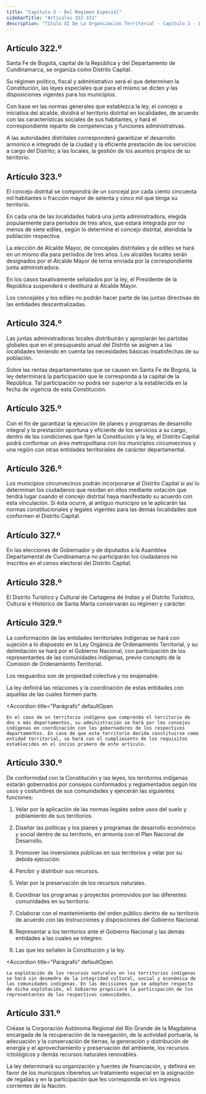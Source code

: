 ```yaml
---
title: "Capítulo 3 - Del Regimen Especial"
sidebarTitle: "Artículos 322-331"
description: "Título XI De La Organización Territorial - Capítulo 3 - Del Regimen Especial"
---
```


## Artículo 322.º

Santa Fe de Bogotá, capital de la República y del Departamento de Cundinamarca, se organiza como Distrito Capital.

Su régimen político, fiscal y administrativo será el que determinen la Constitución, las leyes especiales que para el mismo se dicten y las disposiciones vigentes para los municipios.

Con base en las normas generales que establezca la ley, el concejo a iniciativa del alcalde, dividirá el territorio distrital en localidades, de acuerdo con las características sociales de sus habitantes, y hará el correspondiente reparto de competencias y funciones administrativas.

A las autoridades distritales corresponderá garantizar el desarrollo armónico e integrado de la ciudad y la eficiente prestación de los servicios a cargo del Distrito; a las locales, la gestión de los asuntos propios de su territorio.

## Artículo 323.º

El concejo distrital se compondrá de un concejal por cada ciento cincuenta mil habitantes o fracción mayor de setenta y cinco mil que tenga su territorio.

En cada una de las localidades habrá una junta administradora, elegida popularmente para períodos de tres años, que estará integrada por no menos de siete ediles, según lo determine el concejo distrital, atendida la población respectiva.

La elección de Alcalde Mayor, de concejales distritales y de ediles se hará en un mismo día para períodos de tres años. Los alcaldes locales serán designados por el Alcalde Mayor de terna enviada por la correspondiente junta administradora.

En los casos taxativamente señalados por la ley, el Presidente de la República suspenderá o destituirá al Alcalde Mayor.

Los concejales y los ediles no podrán hacer parte de las juntas directivas de las entidades descentralizadas.

## Artículo 324.º

Las juntas administradoras locales distribuirán y apropiarán las partidas globales que en el presupuesto anual del Distrito se asignen a las localidades teniendo en cuenta las necesidades básicas insatisfechas de su población.

Sobre las rentas departamentales que se causen en Santa Fe de Bogotá, la ley determinará la participación que le corresponda a la capital de la República. Tal participación no podrá ser superior a la establecida en la fecha de vigencia de esta Constitución.

## Artículo 325.º

Con el fin de garantizar la ejecución de planes y programas de desarrollo integral y la prestación oportuna y eficiente de los servicios a su cargo, dentro de las condiciones que fijen la Constitución y la ley, el Distrito Capital podrá conformar un área metropolitana con los municipios circunvecinos y una región con otras entidades territoriales de carácter departamental.

## Artículo 326.º

Los municipios circunvecinos podrán incorporarse al Distrito Capital si así lo determinan los ciudadanos que residan en ellos mediante votación que tendrá lugar cuando el concejo distrital haya manifestado su acuerdo con esta vinculación. Si ésta ocurre, al antiguo municipio se le aplicarán las normas constitucionales y legales vigentes para las demás localidades que conformen el Distrito Capital.

## Artículo 327.º

En las elecciones de Gobernador y de diputados a la Asamblea Departamental de Cundinamarca no participarán los ciudadanos no inscritos en el censo electoral del Distrito Capital.

## Artículo 328.º

El Distrito Turístico y Cultural de Cartagena de Indias y el Distrito Turístico, Cultural e Histórico de Santa Marta conservarán su régimen y carácter.

## Artículo 329.º

La conformación de las entidades territoriales indígenas se hará con sujeción a lo dispuesto en la Ley Orgánica de Ordenamiento Territorial, y su delimitación se hará por el Gobierno Nacional, con participación de los representantes de las comunidades indígenas, previo concepto de la Comisión de Ordenamiento Territorial.

Los resguardos son de propiedad colectiva y no enajenable.

La ley definirá las relaciones y la coordinación de estas entidades con aquellas de las cuales formen parte.

<Accordion
    title="Parágrafo"
    defaultOpen
>
    En el caso de un territorio indígena que comprenda el territorio de dos o más departamentos, su administración se hará por los consejos indígenas en coordinación con los gobernadores de los respectivos departamentos. En caso de que este territorio decida constituirse como entidad territorial, se hará con el cumplimiento de los requisitos establecidos en el inciso primero de este artículo.
</Accordion>

## Artículo 330.º

De conformidad con la Constitución y las leyes, los territorios indígenas estarán gobernados por consejos conformados y reglamentados según los usos y costumbres de sus comunidades y ejercerán las siguientes funciones:

1. Velar por la aplicación de las normas legales sobre usos del suelo y poblamiento de sus territorios.

2. Diseñar las políticas y los planes y programas de desarrollo económico y social dentro de su territorio, en armonía con el Plan Nacional de Desarrollo.

3. Promover las inversiones públicas en sus territorios y velar por su debida ejecución.

4. Percibir y distribuir sus recursos.

5. Velar por la preservación de los recursos naturales.

6. Coordinar los programas y proyectos promovidos por las diferentes comunidades en su territorio.

7. Colaborar con el mantenimiento del orden público dentro de su territorio de acuerdo con las instrucciones y disposiciones del Gobierno Nacional.

8. Representar a los territorios ante el Gobierno Nacional y las demás entidades a las cuales se integren.

9. Las que les señalen la Constitución y la ley.

<Accordion
    title="Parágrafo"
    defaultOpen
>
    La explotación de los recursos naturales en los territorios indígenas se hará sin desmedro de la integridad cultural, social y económica de las comunidades indígenas. En las decisiones que se adopten respecto de dicha explotación, el Gobierno propiciará la participación de los representantes de las respectivas comunidades.
</Accordion>

## Artículo 331.º

Créase la Corporación Autónoma Regional del Río Grande de la Magdalena encargada de la recuperación de la navegación, de la actividad portuaria, la adecuación y la conservación de tierras, la generación y distribución de energía y el aprovechamiento y preservación del ambiente, los recursos ictiológicos y demás recursos naturales renovables.

La ley determinará su organización y fuentes de financiación, y definirá en favor de los municipios ribereños un tratamiento especial en la asignación de regalías y en la participación que les corresponda en los ingresos corrientes de la Nación.
